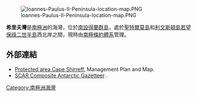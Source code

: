 [[Image:Ioannes-Paulus-II-Peninsula-location-map.PNG|thumb]]

{{Coord|62|28|S|60|48|W||display=title}}

'''希里夫灣'''是[[南極洲|南極洲]]的海灣，位於[[南設得蘭群島|南設得蘭群島]]，處於[[聖特爾莫島|聖特爾莫島]]和[[利文斯頓島|利文斯頓島]][[若望保祿二世半島|若望保祿二世半島]]西北岸之間，現時由[[南極條約體系|南極條約體系]]管理。

==外部連結==
* [http://www.env.go.jp/earth/nankyoku/db/jyouyaku/aspa/aspa_pdf_en/149.pdf Protected area Cape Shirreff.]{{dead link|date=2017年12月 |bot=InternetArchiveBot |fix-attempted=yes }} Management Plan and Map.
* [http://data.aad.gov.au/aadc/gaz/scar/ SCAR Composite Antarctic Gazetteer] {{WebCite|url=https://www.webcitation.org/5ug2CfC7m?url=http://data.aad.gov.au/aadc/gaz/scar/ |date=20101202140255 |dateformat=iso }}.

{{Antarctica-geo-stub}}
[[Category:南極洲海灣|Category:南極洲海灣]]